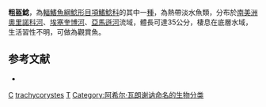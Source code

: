 {{Speciesbox
| taxon = Trachycorystes trachycorystes
| binomial_authority = [[Achille_Valenciennes|Valenciennes]], 1840
| status = NE
| status_system = IUCN3.1
| synonyms = *''Auchenipterus trachycorystes'', <small>Valenciennes, 1840</small>
*''Trachycorystes typus'', <small>Bleeker, 1862</small>
*''Auchenipterus obscurus'', <small>[[Günther|Günther]], 1863</small>
}}
'''粗盔鯰'''，為[[輻鰭魚綱|輻鰭魚綱]][[鯰形目|鯰形目]][[項鰭鯰科|項鰭鯰科]]的其中一[[種|種]]，為熱帶淡水魚類，分布於[[南美洲|南美洲]][[奧里諾科河|奧里諾科河]]、[[埃塞奎博河|埃塞奎博河]]、[[亞馬遜河|亞馬遜河]]流域，體長可達35公分，棲息在底層水域，生活習性不明，可做為觀賞魚。

==参考文献==
*{{FishBase_species|genus=Trachycorystes|species=trachycorystes|year=2015|month=5}}

{{Taxonbar}}

[[Category:觀賞魚|C]]
[[Category:粗盔鯰屬|trachycorystes]]
[[Category:1840年描述的魚類|T]]
[[Category:阿希尔·瓦朗谢讷命名的生物分类|Category:阿希尔·瓦朗谢讷命名的生物分类]]
